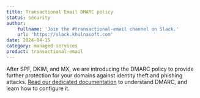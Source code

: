 ```yaml
---
title: Transactional Email DMARC policy
status: security
author:
    fullname: 'Join the #transactional-email channel on Slack.'
    url: 'https://slack.khulnasoft.com'
date: 2024-04-15
category: managed-services
product: transactional-email
---
```


After SPF, DKIM, and MX, we are introducing the DMARC policy to provide further protection for your domains against identity theft and phishing attacks. [Read our dedicated documentation](/managed-services/transactional-email/how-to/add-dmarc-record/) to understand DMARC, and learn how to configure it.


